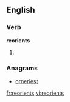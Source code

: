 ==English==

===Verb===
'''reorients'''
# {{third-person singular of|[[reorient]]}}

===Anagrams===
* [[orneriest#English|orneriest]]

[[fr:reorients]]
[[vi:reorients]]